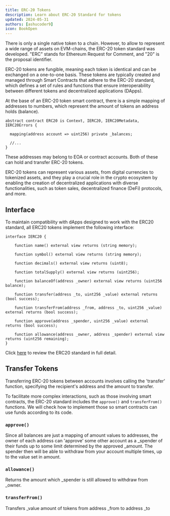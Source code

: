 ```yaml
---
title: ERC-20 Tokens
description: Learn about ERC-20 Standard for tokens
updated: 2024-05-31
authors: [ashucoder9]
icon: BookOpen
---
```



There is only a single native token to a chain. However, to allow to represent a wide range of assets on EVM-chains, the ERC-20 token standard was developed. "ERC" stands for <GlossaryTerm>Ethereum</GlossaryTerm> Request for Comment, and "20" is the proposal identifier.

ERC-20 tokens are <GlossaryTerm>fungible</GlossaryTerm>, meaning each token is identical and can be exchanged on a one-to-one basis. These tokens are typically created and managed through <GlossaryTerm>Smart Contract</GlossaryTerm>s that adhere to the ERC-20 standard, which defines a set of rules and functions that ensure interoperability between different tokens and <GlossaryTerm>decentralized applications</GlossaryTerm> (DApps). 

At the base of an ERC-20 token smart contract, there is a simple mapping of addresses to numbers, which represent the amount of tokens an address holds (balance). 

```solidity
abstract contract ERC20 is Context, IERC20, IERC20Metadata, IERC20Errors {
    
  mapping(address account => uint256) private _balances;
	
  //...
}
```
These addresses may belong to EOA or contract accounts. Both of these can hold and transfer ERC-20 tokens. 

ERC-20 tokens can represent various assets, from digital currencies to tokenized assets, and they play a crucial role in the crypto ecosystem by enabling the creation of decentralized applications with diverse functionalities, such as token sales, <GlossaryTerm>decentralized finance</GlossaryTerm> (DeFi) protocols, and more.

## Interface

To maintain compatibility with dApps designed to work with the ERC20 standard, all ERC20 tokens implement the following interface:

```solidity
interface IERC20 {

    function name() external view returns (string memory);

    function symbol() external view returns (string memory);

    function decimals() external view returns (uint8);

    function totalSupply() external view returns (uint256);

    function balanceOf(address _owner) external view returns (uint256 balance);

    function transfer(address _to, uint256 _value) external returns (bool success);

    function transferFrom(address _from, address _to, uint256 _value) external returns (bool success);

    function approve(address _spender, uint256 _value) external returns (bool success);

    function allowance(address _owner, address _spender) external view returns (uint256 remaining);
}
```
Click [here](https://eips.ethereum.org/EIPS/eip-20) to review the ERC20 standard in full detail.

## Transfer Tokens

Transferring ERC-20 tokens between accounts involves calling the 'transfer' function, specifying the recipient's address and the amount to transfer. 

To facilitate more complex interactions, such as those involving smart contracts, the ERC-20 standard includes the `approve()` and `transferFrom()` functions. We will check how to implement those so smart contracts can use funds according to its code.

### `approve()`

Since all balances are just a mapping of amount values to addresses, the owner of each address can 'approve' some other account as a _spender of their funds up to some limit determined by the approved _amount. The spender then will be able to withdraw from your account multiple times, up to the value set in amount.

### `allowance()`

Returns the amount which _spender is still allowed to withdraw from _owner.

### `transferFrom()`

Transfers _value amount of tokens from address _from to address _to


<Quiz quizId="120" />
